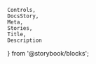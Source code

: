     Controls,
    DocsStory,
    Meta,
    Stories,
    Title,
    Description
} from '@storybook/blocks';

<Meta of={tableStories} />

<Title of={tableStories} />
<Description of={tableStories} />

<DocsStory of={tableStories.table} expanded={false} />
<Controls of={tableStories.table} />

## Delay-loaded Hierarchy

<Description of={tableStories.delayedHierarchy} />
<DocsStory of={tableStories.delayedHierarchy} expanded={false} />
<Controls of={tableStories.delayedHierarchy} />

### Delay-loaded Hierarchy Usage

The expected usage of the dynamically loaded hierarchy is as follows:

1. Configure `idFieldName` and `parentIdFieldName` on the table
1. Call `setData` on the table with the records that are known
1. Call `setRecordHierarchyOptions` with an option of `{ delayedHierarchyState: TableRecordDelayedHierarchyState.canLoadChildren }` for IDs associated with records that are known to have children that have not been loaded.
1. Handle the `row-expansion-toggle` event on the table by doing the following for rows that need to dynamically load their data:
    1. Start loading the data in the background.
    1. Call `setRecordHierarchyOptions` on the table to update the state of the row whose data is being loaded to `{ delayedHierarchyState: TableRecordDelayedHierarchyState.loadingChildren }`. This call must include the current state of any records not in the default state.
1. When the dynamically loaded data has finished loading, do the following based on the result of loading data:
    - If loading the data succeeds:
        1. Call `setData` on the table with the new data
        1. Call `setRecordHierarchyOptions` with the current row options for each row that is either still loading or still has data that hasn't been loaded yet.
    - If loading the data fails but can be tried again:
        1. Call `setRecordHierarchyOptions` to change the row state back to `{ delayedHierarchyState: TableRecordDelayedHierarchyState.canLoadChildren }`. This call must include the current state of any records not in the default state.
    - If loading the data determines that the row doesn't actually have children:
        1. Call `setRecordHierarchyOptions` to change the row state to `{ delayedHierarchyState: TableRecordDelayedHierarchyState.none }`. This call must include the current state of any records not in the default state.

### setRecordHierarchyOptions Behavior
 \`setRecordHierarchyOptions()\` has the following behavior:
- all options will be cleared when the table's \`idFieldName\` changes
- an option passed to \`setRecordHierarchyOptions\` with an ID that does not match a record in the data will be ignored
- the options passed to \`setRecordHierarchyOptions\` will override any options previously set to become the complete set of options configured on the table
- the table will not render delayed hierarchy state (loading or expandable) if the table's \`parentIdFieldName\` is not configured; however, the options will remain cached within the table if the \`parentIdFieldName\` becomes \`undefined\`, and that cached configuration will render in the table if the table's \`parentIdFieldName\` is changed back to a non-\`undefined\` value
- calling \`setData\` will clear options associated with IDs that are no longer present in the data
- a row with no children and a \`delayedHierarchyState\` of \`canLoadChildren\` will always be collapsed


# Usage Docs

## Styling

The `nimble-table` should be sized explicitly or sized to fill the space of a parent container. The `nimble-table` does not currently support being styled with `height: auto`. The ability to auto size the table is tracked with [issue 1624](https://github.com/ni/nimble/issues/1624).
